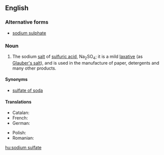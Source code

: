 ==English==
{{wikipedia}}

===Alternative forms===
* [[sodium sulphate]]

===Noun===
{{en-noun|head=[[sodium]] [[sulfate]]|-}}

# {{label|en|inorganic compound}} The sodium [[salt]] of [[sulfuric acid]], Na<sub>2</sub>SO<sub>4</sub>; it is a mild [[laxative]] (as [[Glauber's salt]]), and is used in the manufacture of paper, detergents and many other products.

====Synonyms====
* [[sulfate of soda]]

====Translations====
{{trans-top|Na<sub>2</sub>SO<sub>4</sub>}}
* Catalan: {{t|ca|sulfat de sodi|m}}
* French: {{t|fr|sulfate de sodium|m}}
* German: {{t+|de|Natriumsulfat|n}}
{{trans-mid}}
* Polish: {{t|pl|siarczan sodu|m}}
* Romanian: {{t+|ro|sulfat de sodiu|m}}
{{trans-bottom}}

[[hu:sodium sulfate]]